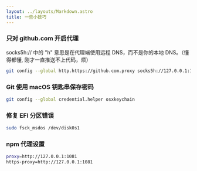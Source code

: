 ```yaml
---
layout: ../layouts/Markdown.astro
title: 一些小技巧
---
```


### 只对 github.com 开启代理

socks5h:// 中的 "h" 意思是在代理端使用远程 DNS，而不是你的本地 DNS。（懂得都懂, 刚才一直推送不上代码，烦）

```bash
git config --global http.https://github.com.proxy socks5h://127.0.0.1:1080
```

### Git 使用 macOS 钥匙串保存密码

```bash
git config --global credential.helper osxkeychain
```

### 修复 EFI 分区错误

```bash
sudo fsck_msdos /dev/disk0s1
```

### npm 代理设置

```bash
proxy=http://127.0.0.1:1081
https-proxy=http://127.0.0.1:1081
```
